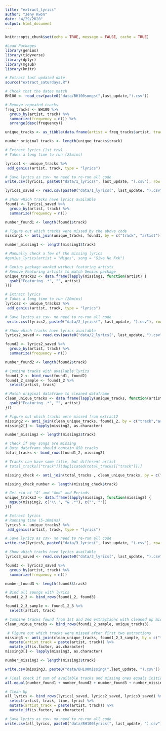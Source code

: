```yaml
---
title: "extract_lyrics"
author: "Jeny Kwon"
date: "4/29/2020"
output: html_document
---
```


```r
knitr::opts_chunk$set(echo = TRUE, message = FALSE, cache = TRUE)

#Load Packages
library(genius)
library(tidyverse)
library(dplyr)
library(mgsub)
library(knitr)

# Extract last updated date
source("extract_saturdays.R")
```

```r
# Chcek that the dates match
BH100 <- read_csv(paste0("data/BH100songs(",last_update,").csv"))

# Remove repeated tracks
freq_tracks <- BH100 %>% 
  group_by(artist, track) %>% 
  summarize(frequency = n()) %>% 
  arrange(desc(frequency))

unique_tracks <- as_tibble(data.frame(artist = freq_tracks$artist, track= freq_tracks$track))

number_original_tracks <- length(unique_tracks$track)
```

```r
# Extract lyrics (1st try)
# Takes a long time to run (25mins)

lyrics1 <- unique_tracks %>%
 add_genius(artist, track, type = "lyrics")
```

```r
# Save lyrics as csv- no need to re-run all code
write.csv(lyrics1, paste0("data/1_lyrics(", last_update, ").csv"), row.names = FALSE)
```

```r
lyrics1_saved <- read.csv(paste0("data/1_lyrics(", last_update, ").csv"))

# Show which tracks have lyrics available 
found1 <- lyrics1_saved %>%
  group_by(artist, track) %>%
  summarize(frequency = n())

number_found1 <- length(found1$track)
```

```r
# Figure out which tracks were missed by the above code
missing1 <- anti_join(unique_tracks, found1, by = c("track", "artist"))

number_missing1 <- length(missing1$track)
```

```r
# Manually check a few of the missing lyrics
#genius_lyrics(artist = "Migos", song = "Give No Fxk")
```

```r
# Genius package worked without featuring artists 
# Remove Featuring artists to match Genius package
unique_tracks2 <- data.frame(lapply(missing1, function(artist) {
  gsub("Featuring .*", "", artist)
}))
```

```r
# Extract lyrics
# Takes a long time to run (20mins)
lyrics2 <- unique_tracks2 %>%
 add_genius(artist, track, type = "lyrics")
```

```r
# Save lyrics as csv- no need to re-run all code
 write.csv(lyrics2, paste0("data/2_lyrics(", last_update, ").csv"), row.names = FALSE)
```

```r
# Show which tracks have lyrics available 
lyrics2_saved <- read.csv(paste0("data/2_lyrics(", last_update, ").csv"))

found2 <- lyrics2_saved %>%
  group_by(artist, track) %>%
  summarize(frequency = n())

number_found2 <- length(found2$track)
```

```r
# Combine tracks with available lyrics
found1_2 <- bind_rows(found1, found2)
found1_2_sample <- found1_2 %>%
  select(artist, track)

# Match original dataframe to cleaned dataframe
clean_unique_tracks <- data.frame(lapply(unique_tracks, function(artist) {
  gsub("Featuring .*", "", artist)
}))

# Figure out which tracks were missed from extract2
missing2 <- anti_join(clean_unique_tracks, found1_2, by = c("track","artist"))
missing2[] <- lapply(missing2, as.character)

number_missing2 <- length(missing2$track)

```

```r
# Check if any songs are missing
# Both dataframs should contain 850 tracks
total_tracks <- bind_rows(found1_2, missing2)

# Tracks can have same title, but different artist
# total_tracks[["track"]][duplicated(total_tracks[["track"]])]

missing_check <- anti_join(total_tracks , clean_unique_tracks, by = c("track", "artist"))

missing_check_number <- length(missing_check$track)
```

```r
# Get rid of "&" and "And" and Periods
unique_tracks3 <- data.frame(lapply(missing2, function(missing2) {
  mgsub(missing2, c("\\.", "& .*"), c("", ""))
}))

```

```r
# Extract lyrics
# Running time (5-10mins)
lyrics3 <- unique_tracks3 %>%
 add_genius(artist, track, type = "lyrics")
```

```r
# Save lyrics as csv- no need to re-run all code
write.csv(lyrics3, paste0("data/3_lyrics(", last_update, ").csv"), row.names = FALSE)
```

```r
# Show which tracks have lyrics available 
lyrics3_saved <- read.csv(paste0("data/3_lyrics(", last_update, ").csv"))

found3 <- lyrics3_saved %>%
  group_by(artist, track) %>%
  summarize(frequency = n())

number_found3 <- length(found3$track)
```

```r
# Bind all soungs with lyrics
found1_2_3 <- bind_rows(found1_2, found3)

found1_2_3_sample <- found1_2_3 %>%
  select(artist, track)

# Combine tracks found from 1st and 2nd extractions with cleaned up missing data after 2nd
clean_unique_tracks <- bind_rows(found1_2_sample, unique_tracks3) 

 # Figure out which tracks were missed after first two extractions
missing3 <- anti_join(clean_unique_tracks, found1_2_3_sample, by = c("track","artist")) %>% 
  mutate(artist_track = paste(artist, track)) %>% 
  mutate_if(is.factor, as.character)
missing3[] <- lapply(missing3, as.character)

number_missing3 <- length(missing3$track)

write.csv(missing3, paste0("data/BH100missing(",last_update, ").csv"))
```

```r
# Final check if sum of available tracks and missing ones equals initial number of tracks
all.equal(number_found1 + number_found2 + number_found3 + number_missing3, number_original_tracks)
```


```r
# Clean Up
all_lyrics <- bind_rows(lyrics1_saved, lyrics2_saved, lyrics3_saved) %>% 
  select(artist, track, line, lyric) %>% 
  mutate(artist_track = paste(artist, track)) %>% 
  mutate_if(is.factor, as.character)

# Save lyrics as csv- no need to re-run all code
write.csv(all_lyrics, paste0("data/BH100lyrics(", last_update, ").csv"), row.names = FALSE)
```

